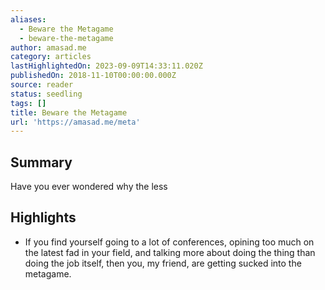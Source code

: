 ```yaml
---
aliases:
  - Beware the Metagame
  - beware-the-metagame
author: amasad.me
category: articles
lastHighlightedOn: 2023-09-09T14:33:11.020Z
publishedOn: 2018-11-10T00:00:00.000Z
source: reader
status: seedling
tags: []
title: Beware the Metagame
url: 'https://amasad.me/meta'
---
```

## Summary

 Have you ever wondered why the less

## Highlights

- If you find yourself going to a lot of conferences, opining too much on the latest fad in your field, and talking more about doing the thing than doing the job itself, then you, my friend, are getting sucked into the metagame.

